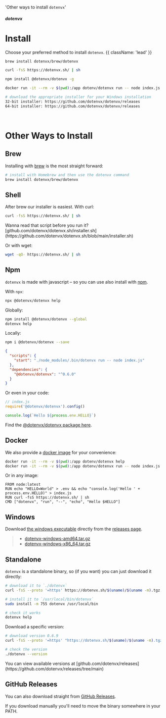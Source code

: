   'Other ways to install `dotenvx`'

##### dotenvx
# Install

Choose your preferred method to install `dotenvx`. {{ className: 'lead' }}

<CodeGroup>

```bash {{ title: "Brew" }}
brew install dotenvx/brew/dotenvx
```

```bash {{ title: "Curl" }}
curl -fsS https://dotenvx.sh/ | sh
```

```bash {{ title: "Npm" }}
npm install @dotenvx/dotenvx -g
```

```bash {{ title: "Docker" }}
docker run -it --rm -v $(pwd):/app dotenv/dotenvx run -- node index.js
```

```bash {{ title: "Windows" }}
# download the appropriate installer for your Windows installation
32-bit installer: https://github.com/dotenvx/dotenvx/releases
64-bit installer: https://github.com/dotenvx/dotenvx/releases
```

</CodeGroup>

&nbsp;

# Other Ways to Install

## Brew

Installing with [brew](https://brew.sh) is the most straight forward:

```bash
# install with Homebrew and then use the dotenvx command
brew install dotenvx/brew/dotenvx
```

## Shell

After brew our installer is easiest. With curl:

```bash
curl -fsS https://dotenvx.sh/ | sh
```

<Note>
  Wanna read that script before you run it? [github.com/dotenvx/dotenvx.sh/installer.sh](https://github.com/dotenvx/dotenvx.sh/blob/main/installer.sh)
</Note>

Or with wget:

```bash
wget -qO- https://dotenvx.sh/ | sh
```

## Npm

`dotenvx` is made with javascript – so you can use also install with [npm](https://www.npmjs.com/package/@dotenvx/dotenvx).

With `npx`:

```bash
npx @dotenvx/dotenvx help
```

Globally:

```bash
npm install @dotenvx/dotenvx --global
dotenvx help
```

Locally:

```bash
npm i @dotenvx/dotenvx --save
```
```json
{
  "scripts": {
    "start": "./node_modules/.bin/dotenvx run -- node index.js"
  },
  "dependencies": {
    "@dotenvx/dotenvx": "^0.6.0"
  }
}
```

Or even in your code:

```js
// index.js
require('@dotenvx/dotenvx').config()

console.log(`Hello ${process.env.HELLO}`)
```

Find the [@dotenvx/dotenvx package here](https://www.npmjs.com/package/@dotenvx/dotenvx).

## Docker

We also provide a [docker image](https://hub.docker.com/r/dotenv/dotenvx) for your convenience:

```bash
docker run -it --rm -v $(pwd):/app dotenv/dotenvx help
docker run -it --rm -v $(pwd):/app dotenv/dotenvx run -- node index.js
```

Or in any image:

```
FROM node:latest
RUN echo "HELLO=World" > .env && echo "console.log('Hello ' + process.env.HELLO)" > index.js
RUN curl -fsS https://dotenvx.sh/ | sh
CMD ["dotenvx", "run", "--", "echo", "Hello $HELLO"]
```

## Windows

Download [the windows executable](https://github.com/dotenvx/dotenvx/releases) directly from the [releases page](https://github.com/dotenvx/dotenvx/releases).

> * [dotenvx-windows-amd64.tar.gz
](https://github.com/dotenvx/dotenvx/releases)
> * [dotenvx-windows-x86_64.tar.gz
](https://github.com/dotenvx/dotenvx/releases)

## Standalone

`dotenvx` is a standalone binary, so (if you want) you can just download it directly:

```sh
# download it to `./dotenvx`
curl -fsS --proto '=https' https://dotenvx.sh/$(uname)/$(uname -m).tgz | sudo tar xz

# install it to `/usr/local/bin/dotenvx`
sudo install -m 755 dotenvx /usr/local/bin

# check it works
dotenvx help
```

Download a specific version:

```sh
# download version 0.6.9
curl -fsS --proto '=https' "https://dotenvx.sh/$(uname)/$(uname -m).tgz?version=v0.6.9" | sudo tar xz

# check the version
./dotenvx --version
```

<Note>
  You can view available versions at [github.com/dotenvx/releases](https://github.com/dotenvx/releases/tree/main)
</Note>

## GitHub Releases

You can also download straight from [GitHub Releases](https://github.com/dotenvx/dotenvx/releases).

<Note>
  If you download manually you'll need to move the binary somewhere in your PATH.
</Note>
